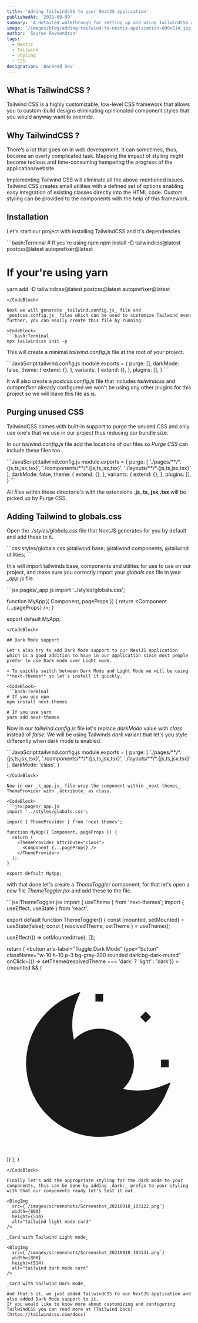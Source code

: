 ```yaml
---
title: 'Adding TailwindCSS to your NextJS application'
publishedAt: '2021-09-09'
summary: 'A detailed walkthrough for setting up and using TailwindCSS a utility-first CSS framework in your NextJS application.'
image: '/images/blog/adding-tailwind-to-nextjs-application-800x514.jpg'
author: 'Sourav Raveendran'
tags:
  - Nextjs
  - Tailwind
  - Styling
  - CSS
designation: 'Backend Dev'
---
```


## What is TailwindCSS ?

Tailwind CSS is a highly customizable, low-level CSS framework that allows you to custom-build designs eliminating opinionated component styles that you would anyway want to override.

## Why TailwindCSS ?

There’s a lot that goes on in web development. It can sometimes, thus, become an overly complicated task. Mapping the impact of styling might become tedious and time-consuming hampering the progress of the application/website.

Implementing Tailwind CSS will eliminate all the above-mentioned issues. Tailwind CSS creates small utilities with a defined set of options enabling easy integration of existing classes directly into the HTML code. Custom styling can be provided to the components with the help of this framework.

## Installation

Let's start our project with installing TailwindCSS and it's dependencies

<CodeBlock>
```bash:Terminal
# If you're using npm
npm install -D tailwindcss@latest postcss@latest autoprefixer@latest

# If your're using yarn
yarn add -D tailwindcss@latest postcss@latest autoprefixer@latest
```
</CodeBlock>

Next we will generate _tailwind.config.js_ file and _postcss.config.js_ files which can be used to customize Tailwind even further, you can easily create this file by running

<CodeBlock>
```bash:Terminal
npx tailwindcss init -p
```
</CodeBlock>

This will create a minimal _tailwind.config.js_ file at the root of your project.

<CodeBlock>
```JavaScript:tailwind.config.js
module.exports = {
  purge: [],
  darkMode: false,
  theme: {
    extend: {},
  },
  variants: {
    extend: {},
  },
  plugins: [],
}
```
</CodeBlock>

It will also create a _postcss.config.js_ file that includes _tailwindcss_ and _autoprefixer_ already configured we won't be using any other plugins for this project so we will leave this file as is.

## Purging unused CSS

TailwindCSS comes with built-in support to purge the unused CSS and only use one's that we use in our project thus reducing our bundle size.

In our _tailwind.config.js_ file add the locations of our files so _Purge CSS_ can include these files too .

<CodeBlock>
```JavaScript:tailwind.config.js
  module.exports = {
   purge: [
     './pages/**/*.{js,ts,jsx,tsx}',
     './components/**/*.{js,ts,jsx,tsx}',
     './layouts/**/*.{js,ts,jsx,tsx}'
   ],
    darkMode: false,
    theme: {
      extend: {},
    },
    variants: {
      extend: {},
    },
    plugins: [],
  }
```
</CodeBlock>

All files within these directorie's with the extensions **.js**,**.ts**,**.jsx**,**.tsx** will be picked up by Purge CSS.

## Adding Tailwind to globals.css

Open the _./styles/globals.css_ file that NextJS generates for you by default and add these to it.

<CodeBlock>
```css:styles/globals.css
@tailwind base;
@tailwind components;
@tailwind utilities;
```
</CodeBlock>

this will import tailwinds base, components and utilites for use to use on our project, and make sure you correctly import your _globals.css_ file in your _\_app.js_ file.

<CodeBlock>
```jsx:pages/_app.js
import '../styles/globals.css';

function MyApp({ Component, pageProps }) {
  return <Component {...pageProps} />;
}

export default MyApp;
```
</CodeBlock>

## Dark Mode support

Let's also try to add Dark Mode support to our NextJS application which is a good addition to have in our application since most people prefer to use Dark mode over Light mode.

> To quickly switch between Dark Mode and Light Mode we will be using **next-themes** so let's install it quickly.

<CodeBlock>
```bash:Terminal
# If you use npm
npm install next-themes

# If you use yarn
yarn add next-themes
```
</CodeBlock>

Now in our _tailwind.config.js_ file let's replace _darkMode_ value with _class_ instead of _false_.
We will be using Tailwinds _dark_ variant that let's you style differently when dark mode is enabled.

<CodeBlock>
```JavaScript:tailwind.config.js
  module.exports = {
   purge: [
     './pages/**/*.{js,ts,jsx,tsx}',
     './components/**/*.{js,ts,jsx,tsx}',
     './layouts/**/*.{js,ts,jsx,tsx}'
   ],
    darkMode: 'class',
  }

```
</CodeBlock>

Now in our _\_app.js_ file wrap the component within _next-themes_ ThemeProvider with _attribute_ as class.

<CodeBlock>
```jsx:pages/_app.js
import '../styles/globals.css';

import { ThemeProvider } from 'next-themes';

function MyApp({ Component, pageProps }) {
  return (
    <ThemeProvider attribute="class">
      <Component {...pageProps} />
    </ThemeProvider>
  );
}

export default MyApp;
```
</CodeBlock>

with that done let's create a _ThemeToggler_ component, for that let's open a new file _ThemeToggler.jsx_ and add these to the file.

<CodeBlock>
```jsx:ThemeToggler.jsx
import { useTheme } from 'next-themes';
import { useEffect, useState } from 'react';

export default function ThemeToggler() {
  const [mounted, setMounted] = useState(false);
  const { resolvedTheme, setTheme } = useTheme();

  useEffect(() => setMounted(true), []);

  return (
    <button
      aria-label="Toggle Dark Mode"
      type="button"
      className="w-10 h-10 p-3 bg-gray-200 rounded dark:bg-dark-muted"
      onClick={() => setTheme(resolvedTheme === 'dark' ? 'light' : 'dark')}
    >
      {mounted && (
        <svg
          xmlns="http://www.w3.org/2000/svg"
          viewBox="0 0 24 24"
          fill="currentColor"
          stroke="currentColor"
          className="w-4 h-4 text-gray-800 dark:text-gray-200"
        >
          {resolvedTheme === 'dark' ? (
            <path
              strokeLinecap="round"
              strokeLinejoin="round"
              strokeWidth={2}
              d="M12 3v1m0 16v1m9-9h-1M4 12H3m15.364 6.364l-.707-.707M6.343 6.343l-.707-.707m12.728 0l-.707.707M6.343 17.657l-.707.707M16 12a4 4 0 11-8 0 4 4 0 018 0z"
            />
          ) : (
            <path
              strokeLinecap="round"
              strokeLinejoin="round"
              strokeWidth={2}
              d="M20.354 15.354A9 9 0 018.646 3.646 9.003 9.003 0 0012 21a9.003 9.003 0 008.354-5.646z"
            />
          )}
        </svg>
      )}
    </button>
  );
}
```
</CodeBlock>

Finally let's add the appropriate styling for the dark mode to your components, this can be done by adding _dark:_ prefix to your styling with that our components ready let's test it out.

<BlogImg
  src={`/images/screenshots/Screenshot_20210910_103122.png`}
  width={800}
  height={514}
  alt="tailwind light mode card"
/>

_Card with Tailwind Light mode_

<BlogImg
  src={`/images/screenshots/Screenshot_20210910_103131.png`}
  width={800}
  height={514}
  alt="tailwind dark mode card"
/>

_Card with Tailwind Dark mode_

And that's it, we just added TailwindCSS to our NextJS application and also added Dark Mode support to it.
If you would like to know more about customizing and configuring TailwindCSS you can read more at [Tailwind Docs](https://tailwindcss.com/docs)
